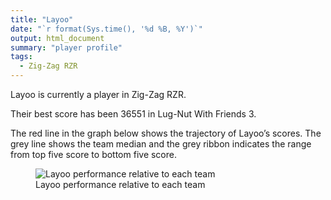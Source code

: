 ```yaml
---
title: "Layoo"
date: "`r format(Sys.time(), '%d %B, %Y')`"
output: html_document
summary: "player profile"
tags:
  - Zig-Zag RZR
---
```


Layoo is currently a player in Zig-Zag RZR.

Their best score has been 36551 in Lug-Nut With Friends 3.

The red line in the graph below shows the trajectory of Layoo's scores. The grey line shows the team median and the grey ribbon indicates the range from top five score to bottom five score.

![Layoo performance relative to each team](Layoo.jpg)
